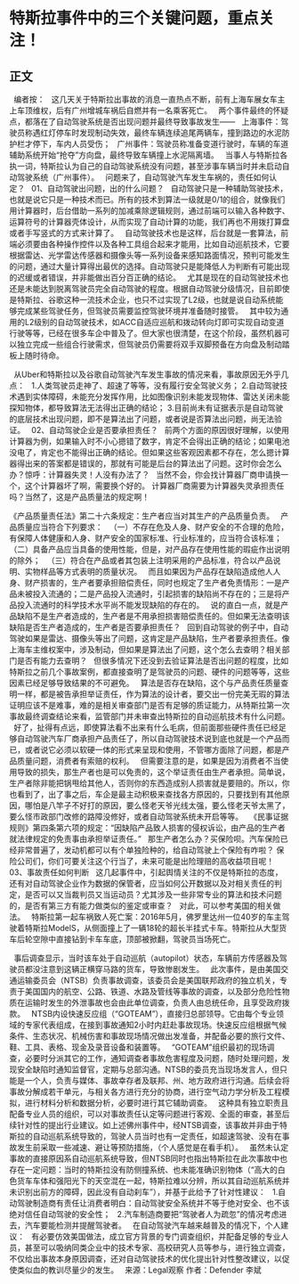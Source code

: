 # 特斯拉事件中的三个关键问题，重点关注！
## 正文
 
编者按：
 
这几天关于特斯拉出事故的消息一直热点不断，前有上海车展女车主上车顶维权，后有广州增城车祸后自燃并有一名乘客死亡。
 
两个事件最终的怀疑点，都落在了自动驾驶系统是否出现问题并最终导致事故发生——
 
上海事件：驾驶员称遇红灯停车时发现制动失效，最终车辆连续追尾两辆车，撞到路边的水泥防护栏才停下，车内人员受伤；
 
广州事件：驾驶员称准备变道行驶时，车辆的车道辅助系统开始“抢夺”方向盘，最终导致车辆撞上水泥隔离墙。
 
当事人与特斯拉各执一词，特斯拉认为自己的自动驾驶系统没有问题，甚至涉事车辆当时并未启动自动驾驶系统（广州事件）。
 
问题来了，自动驾驶汽车发生车祸的，责任如何认定？
 
01、自动驾驶出问题，出的什么问题？
 
自动驾驶只是一种辅助驾驶技术，也就是说它只是一种技术而已。所有的技术到算法一级就是0/1的组合，就像我们用计算器时，后台借助一系列的加减乘除逻辑规则，通过前端可以输入各种数字、运算符号的计算器壳体设计，从而实现了自动计算的功能，我们再也不用拨打算盘或者手写竖式的方式来计算了。
 
自动驾驶技术也是这样，后台就是一套算法，前端必须要由各种操作控件以及各种工具组合起来才能用，比如自动巡航技术，它要根据雷达、光学雷达传感器和摄像头等一系列设备来感知路面情况，预判可能发生的问题，通过大量计算得出最优的选择。自动驾驶只是能降低人为判断有可能出现的迟缓或者错误，并非能做出百分百正确的结论。
 
尤其是现在的自动驾驶技术也还是未能达到脱离驾驶员完全自动驾驶的程度。根据自动驾驶分级情况，目前即使是特斯拉、谷歌这种一流技术企业，也只不过实现了L2级，也就是说自动系统能够完成某些驾驶任务，但驾驶员需要监控驾驶环境并准备随时接管。
 
其中较为通用的L2级别的自动驾驶技术，如ACC自适应巡航和拨动转向灯即可实现自动变道行驶等等，已经在很多车企中普及了。但大家也很清楚，在这个阶段，虽然机器可以独立完成一些组合行驶需求，但驾驶员仍需要将双手双脚预备在方向盘及制动踏板上随时待命。
 

 
从Uber和特斯拉以及谷歌自动驾驶汽车发生事故的情况来看，事故原因无外乎几点：
 
1.人类驾驶员走神了、超速了等等，没有履行安全驾驶义务；
2.自动驾驶技术遇到实体障碍，未能充分发挥作用，比如图像识别未能发现物体、雷达关闭未能探知物体，都导致算法无法得出正确的结论；
3.目前尚未有证据表示是自动驾驶的底层技术出现问题，即不是算法出了问题，或者说是否算法出问题，尚无法验证。
 
02、自动驾驶企业是否要承担责任？
 
前两个方面的原因很好理解，以使用计算器为例，如果输入时不小心摁错了数字，肯定不会得出正确的结论；如果电池没电了，肯定也不能得出正确的结论。但如果这些客观因素都不存在，怎么摁计算器得出来的答案都是错误的，那就有可能是后台的算法出了问题。这时你会怎么办？惊呼：计算器失灵！人没有办法了？
 
当然不会，你会找计算器厂商申请换一个，这个计算器坏了啊，需要换个好的。
计算器厂商需要为计算器失灵承担责任吗？当然了，这是产品质量法的规定啊！

《产品质量责任法》第二十六条规定：生产者应当对其生产的产品质量负责。
 
产品质量应当符合下列要求：
 
（一）不存在危及人身、财产安全的不合理的危险，有保障人体健康和人身、财产安全的国家标准、行业标准的，应当符合该标准；
 
（二）具备产品应当具备的使用性能，但是，对产品存在使用性能的瑕疵作出说明的除外；
 
（三）符合在产品或者其包装上注明采用的产品标准，符合以产品说明、实物样品等方式表明的质量状况。
 
而且如果因为产品存在缺陷造成他人人身、财产损害的，生产者要承担赔偿责任，同时也规定了生产者免责情形：一是产品未被投入流通的；二是产品投入流通时，引起损害的缺陷尚不存在的；三是将产品投入流通时的科学技术水平尚不能发现缺陷的存在的。
 
说的直白一点，就是产品缺陷不是生产者造成的，生产者是不用承担损害赔偿责任的。但如果无法查明该缺陷是否生产者造成的，生产者是否要承担责任？
 
回到自动驾驶的例子中，自动驾驶如果是雷达、摄像头等出了问题，这肯定是产品缺陷，生产者要承担责任。像上海车主维权案中，涉及制动，但如果是算法出了问题，这个怎么去查明？相关部门是否有能力去查明？
 
但很多情况下还没到去验证算法是否出问题的程度，比如特斯拉之前几个事故案例，都直接查明了是驾驶员的问题、硬件的问题等等，这些因素已经足够导致结果的不可避免。
 
算法是否存在缺陷，这个与产品责任质量查明一样，都是被告承担举证责任，作为算法的设计者，要交出一份完美无瑕的算法证明应该不是难事，难的是相关审查部门是否有足够的质证能力，从特斯拉第一次事故最终调查结论来看，监管部门并未审查出特斯拉的自动巡航技术有什么问题。
 
好了，扯得有点远，即使算法看不出来有什么毛病，但前面那些硬件责任已经足够自动驾驶汽车厂商承担产品责任了，所以自动驾驶技术说到底也就是一个产品而已，或者说它必须以软硬一体的形式来呈现和使用，不管哪方面除了问题，都是产品质量问题，消费者有索赔的权利。
 
但需要注意的是，如果是因为消费者不当使用导致的损失，那生产者也是可以免责的，这个举证责任由生产者承担。简单说，生产者除非能把锅甩给其他人，否则你的东西造成别人损害就是要赔的。所以，你也看到了，出了事之后，车企是最主动积极来查找各方原因的，只要找到有其他原因，哪怕是八竿子不好打的原因，要么怪老天爷光线太强，要么怪老天爷太黑了，要么怪市政部门改修的路障没修好，或者自动驾驶系统未开启等等。
 
《民事证据规则》第四条第六项的规定：“因缺陷产品致人损害的侵权诉讼，由产品的生产者就法律规定的免责事由承担举证责任。”
 
那生产者怎么办？买保险呗。汽车保险已经非常普遍了，发动机都可以有个单独险种的，给自动驾驶上个保险有咋啦？
保险公司们，你们可要关注这个行当了，未来可能是出险理赔的高收益项目呢！
 
03、事故责任如何判断
 
这几起事件中，引起舆情关注的不仅是特斯拉的态度，还有对自动驾驶企业作为数据的保管者，应当如何公开数据以及对相关责任的判定，是否可以又当裁判员又当运动员？尤其涉及一些非常专业的算法和技术问题的，是否有第三方有能力做类似的鉴定或审查？
 
对此，可以参考美国的相关做法。
 
特斯拉第一起车祸致人死亡案：2016年5月，佛罗里达州一位40岁的车主驾驶着特斯拉ModelS，从侧面撞上了一辆18轮的超长半挂式卡车。特斯拉从大型货车后轮空隙中直接钻到卡车车底，顶部被掀翻，驾驶员当场死亡。
 

 
事后调查显示，当时该车处于自动巡航（autopilot）状态，车辆前方传感器及驾驶员都没注意到这辆正横穿马路的货车，导致惨剧发生。
 
此次事件，是由美国交通运输委员会（NTSB）负责事故调查，该委员会是美国联邦政府的独立机关，专责于美国国内的航空、公路、铁道、水路及管线等事故的调查，以及部分危险性物质在运输时发生的外泄事故也会由此单位调查，负责人由总统任命，且享受政府拨款。
 
NTSB内设快速反应组（“GOTEAM”），直接归总部领导。它由每个专业领域的专家代表组成，在接到事故通知2小时内赶赴事故现场。快速反应组根据气候条件、生态状况、机械伤害和事故现场情况做出发准备，并配备必要的旅行文件、鞋、工具、表格、现金及录音设备和装置等。
 
“GOTEAM”组织最初的现场调查，必要时分派其它的工作，通知调查者事故危害程度及问题，随时处理问题，发现安全缺陷时通知监督官，定期与总部沟通。NTSB的委员充当现场发言人，但只能是一个人，负责与媒体、事故幸存者及联邦、州、地方政府进行沟通。后续会将事故分解成若干单元，与相关各方进行充分的协商，进行空气动力学分析及工程模拟，进行材料分析和数据分析，必要时进行其它辅助调查。
 
这种具有独立职责且配备专业人员的组织，可以对事故责任认定等问题进行客观、全面的审查，甚至后续针对性的提出行业建议。如上述佛州事件中，经NTSB调查，该事故并非由于特斯拉的自动巡航系统导致的，驾驶人员当时也有一定责任，如超速驾驶、没有在事故发生前采取一些减速、避让等预防措施，（个人感觉是在看手机）。
 
虽然未认定事故的直接原因系自动巡航系统导致，但NTSB同时也指出特斯拉在此次事故中也存在一定问题：当时的特斯拉没有防侧撞系统、也未能准确识别物体（“高大的白色货车车体和强阳光下的天空混在一起，特斯拉难以分辨，所以其自动巡航系统并未识别出前方的障碍，因此没有自动刹车”），并基于此给予了针对性建议：
 
1.自动驾驶制造商有责任让消费者明白：自动驾驶安全系统并不等于绝对安全、也不该绝对信任自动驾驶的安全性；
 
2.汽车制造商要把“驾驶者人为疏忽”的情况考虑进去，汽车要能检测并提醒驾驶者。
 
在自动驾驶汽车越来越普及的情况下，个人建议：
 
有必要仿效美国做法，成立官方背景的专门调查组织，并配备足够的专业人员，甚至可以吸纳同类企业中的技术专家、高校研究人员等参与，进行独立调查，不仅给出事故本身原因调查，还对自动驾驶技术的优化提出针对性整改建议，以促使类似血的教训尽量少的发生。
 
来源：Legal观察
作者：Defender 李斌
